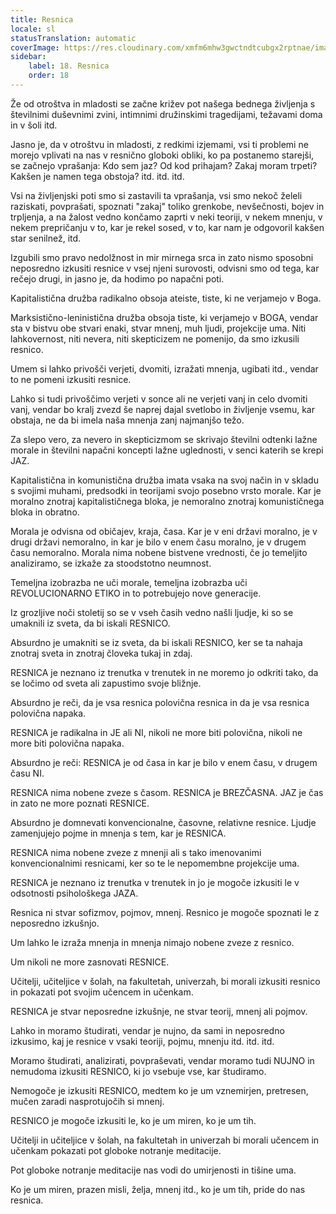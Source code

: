 ```yaml
---
title: Resnica
locale: sl
statusTranslation: automatic
coverImage: https://res.cloudinary.com/xmfm6mhw3gwctndtcubgx2rptnae/image/upload/v1740337243/small_cover_educacion_fundamental_a051170f1c.webp
sidebar:
    label: 18. Resnica
    order: 18
---
```

Že od otroštva in mladosti se začne križev pot našega bednega življenja s številnimi duševnimi zvini, intimnimi družinskimi tragedijami, težavami doma in v šoli itd.

Jasno je, da v otroštvu in mladosti, z redkimi izjemami, vsi ti problemi ne morejo vplivati na nas v resnično globoki obliki, ko pa postanemo starejši, se začnejo vprašanja: Kdo sem jaz? Od kod prihajam? Zakaj moram trpeti? Kakšen je namen tega obstoja? itd. itd. itd.

Vsi na življenjski poti smo si zastavili ta vprašanja, vsi smo nekoč želeli raziskati, povprašati, spoznati "zakaj" toliko grenkobe, nevšečnosti, bojev in trpljenja, a na žalost vedno končamo zaprti v neki teoriji, v nekem mnenju, v nekem prepričanju v to, kar je rekel sosed, v to, kar nam je odgovoril kakšen star senilnež, itd.

Izgubili smo pravo nedolžnost in mir mirnega srca in zato nismo sposobni neposredno izkusiti resnice v vsej njeni surovosti, odvisni smo od tega, kar rečejo drugi, in jasno je, da hodimo po napačni poti.

Kapitalistična družba radikalno obsoja ateiste, tiste, ki ne verjamejo v Boga.

Marksistično-leninistična družba obsoja tiste, ki verjamejo v BOGA, vendar sta v bistvu obe stvari enaki, stvar mnenj, muh ljudi, projekcije uma. Niti lahkovernost, niti nevera, niti skepticizem ne pomenijo, da smo izkusili resnico.

Umem si lahko privošči verjeti, dvomiti, izražati mnenja, ugibati itd., vendar to ne pomeni izkusiti resnice.

Lahko si tudi privoščimo verjeti v sonce ali ne verjeti vanj in celo dvomiti vanj, vendar bo kralj zvezd še naprej dajal svetlobo in življenje vsemu, kar obstaja, ne da bi imela naša mnenja zanj najmanjšo težo.

Za slepo vero, za nevero in skepticizmom se skrivajo številni odtenki lažne morale in številni napačni koncepti lažne uglednosti, v senci katerih se krepi JAZ.

Kapitalistična in komunistična družba imata vsaka na svoj način in v skladu s svojimi muhami, predsodki in teorijami svojo posebno vrsto morale. Kar je moralno znotraj kapitalističnega bloka, je nemoralno znotraj komunističnega bloka in obratno.

Morala je odvisna od običajev, kraja, časa. Kar je v eni državi moralno, je v drugi državi nemoralno, in kar je bilo v enem času moralno, je v drugem času nemoralno. Morala nima nobene bistvene vrednosti, če jo temeljito analiziramo, se izkaže za stoodstotno neumnost.

Temeljna izobrazba ne uči morale, temeljna izobrazba uči REVOLUCIONARNO ETIKO in to potrebujejo nove generacije.

Iz grozljive noči stoletij so se v vseh časih vedno našli ljudje, ki so se umaknili iz sveta, da bi iskali RESNICO.

Absurdno je umakniti se iz sveta, da bi iskali RESNICO, ker se ta nahaja znotraj sveta in znotraj človeka tukaj in zdaj.

RESNICA je neznano iz trenutka v trenutek in ne moremo jo odkriti tako, da se ločimo od sveta ali zapustimo svoje bližnje.

Absurdno je reči, da je vsa resnica polovična resnica in da je vsa resnica polovična napaka.

RESNICA je radikalna in JE ali NI, nikoli ne more biti polovična, nikoli ne more biti polovična napaka.

Absurdno je reči: RESNICA je od časa in kar je bilo v enem času, v drugem času NI.

RESNICA nima nobene zveze s časom. RESNICA je BREZČASNA. JAZ je čas in zato ne more poznati RESNICE.

Absurdno je domnevati konvencionalne, časovne, relativne resnice. Ljudje zamenjujejo pojme in mnenja s tem, kar je RESNICA.

RESNICA nima nobene zveze z mnenji ali s tako imenovanimi konvencionalnimi resnicami, ker so te le nepomembne projekcije uma.

RESNICA je neznano iz trenutka v trenutek in jo je mogoče izkusiti le v odsotnosti psihološkega JAZA.

Resnica ni stvar sofizmov, pojmov, mnenj. Resnico je mogoče spoznati le z neposredno izkušnjo.

Um lahko le izraža mnenja in mnenja nimajo nobene zveze z resnico.

Um nikoli ne more zasnovati RESNICE.

Učitelji, učiteljice v šolah, na fakultetah, univerzah, bi morali izkusiti resnico in pokazati pot svojim učencem in učenkam.

RESNICA je stvar neposredne izkušnje, ne stvar teorij, mnenj ali pojmov.

Lahko in moramo študirati, vendar je nujno, da sami in neposredno izkusimo, kaj je resnice v vsaki teoriji, pojmu, mnenju itd. itd. itd.

Moramo študirati, analizirati, povpraševati, vendar moramo tudi NUJNO in nemudoma izkusiti RESNICO, ki jo vsebuje vse, kar študiramo.

Nemogoče je izkusiti RESNICO, medtem ko je um vznemirjen, pretresen, mučen zaradi nasprotujočih si mnenj.

RESNICO je mogoče izkusiti le, ko je um miren, ko je um tih.

Učitelji in učiteljice v šolah, na fakultetah in univerzah bi morali učencem in učenkam pokazati pot globoke notranje meditacije.

Pot globoke notranje meditacije nas vodi do umirjenosti in tišine uma.

Ko je um miren, prazen misli, želja, mnenj itd., ko je um tih, pride do nas resnica.

